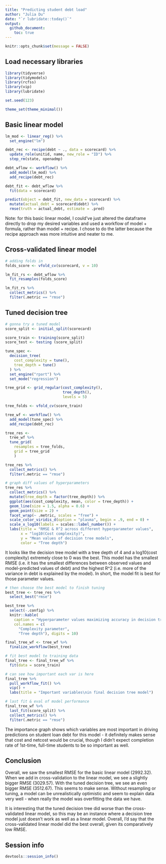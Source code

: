 ```yaml
---
title: "Predicting student debt load"
author: "Julia Du"
date: "`r lubridate::today()`"
output: 
  github_document:
    toc: true
---
```


```r
knitr::opts_chunk$set(message = FALSE)
```

## Load necessary libraries

```r
library(tidyverse)
library(tidymodels)
library(rcfss)
library(vip)
library(lubridate)

set.seed(123)

theme_set(theme_minimal())
```

## Basic linear model
```r
lm_mod <- linear_reg() %>% 
  set_engine("lm")

debt_rec <- recipe(debt ~ ., data = scorecard) %>% 
  update_role(unitid, name, new_role = "ID") %>%
  step_rm(state, openadmp)

debt_wflow <- workflow() %>%
  add_model(lm_mod) %>%
  add_recipe(debt_rec)

debt_fit <- debt_wflow %>%
  fit(data = scorecard)

predict(object = debt_fit, new_data = scorecard) %>%
  mutate(actual_debt = scorecard$debt) %>%
  rmse(truth = actual_debt, estimate = .pred)
```

Note: for this basic linear model, I could've just altered the dataframe directly to drop my desired variables and used a workflow of model + formula, rather than model + recipe. I chose to do the latter because the recipe approach was more intuitive and neater to me. 

## Cross-validated linear model
```r
# adding folds in 
folds_score <- vfold_cv(scorecard, v = 10)

lm_fit_rs <- debt_wflow %>% 
  fit_resamples(folds_score)

lm_fit_rs %>%
  collect_metrics() %>%
  filter(.metric == "rmse")
```

## Tuned decision tree
```r
# gonna try a tuned model
score_split <- initial_split(scorecard)

score_train <- training(score_split)
score_test <- testing (score_split)

tune_spec <- 
  decision_tree(
    cost_complexity = tune(),
    tree_depth = tune()
  ) %>% 
  set_engine("rpart") %>% 
  set_mode("regression")

tree_grid <- grid_regular(cost_complexity(),
                          tree_depth(),
                          levels = 5)

tree_folds <- vfold_cv(score_train)

tree_wf <- workflow() %>%
  add_model(tune_spec) %>%
  add_recipe(debt_rec)

tree_res <- 
  tree_wf %>% 
  tune_grid(
    resamples = tree_folds,
    grid = tree_grid
    )

tree_res %>%
  collect_metrics() %>%
  filter(.metric == "rmse")

# graph diff values of hyperparameters
tree_res %>%
  collect_metrics() %>%
  mutate(tree_depth = factor(tree_depth)) %>%
  ggplot(aes(cost_complexity, mean, color = tree_depth)) +
  geom_line(size = 1.5, alpha = 0.6) +
  geom_point(size = 2) +
  facet_wrap(~ .metric, scales = "free") +
  scale_color_viridis_d(option = "plasma", begin = .9, end = 0) +
  scale_x_log10(labels = scales::label_number()) +
  labs(title = "RMSE & R^2 across different hyperparameter values",
       x = "log10(Cost complexity)",
       y = "Mean values of decision tree models",
       color = "Tree depth")
```

It looks like the decision tree model with a tree depth of 4 and a log10(cost complexity) extremely close to 0 was the best. This model has the smallest RMSE (i.e. it has the smallest differences between observed values and model-predicted values of debt) and the highest R^2 (i.e. more of the variance in debt is explained by the model). In short, the model fit is best for those parameter values.


```r
# then choose the best model to finish tuning
best_tree <- tree_res %>%
  select_best("rmse")

best_tree %>%
  select(-.config) %>%
  knitr::kable(
    caption = "Hyperparameter values maximizing accuracy in decision tree model", 
    col.names = c(
      "Complexity parameter",
      "Tree depth"), digits = 10)

final_tree_wf <- tree_wf %>%
  finalize_workflow(best_tree)

# fit best model to training data
final_tree <- final_tree_wf %>%
  fit(data = score_train)

# can see how important each var is here
final_tree %>% 
  pull_workflow_fit() %>% 
  vip() +
  labs(title = "Important variables\nin final decision tree model") 

# last fit & eval of model performance
final_tree_wf %>%
  last_fit(score_split) %>%
  collect_metrics() %>%
  filter(.metric == "rmse")
```

The importance graph shows which variables are most important in driving predictions on student loan debt for this model - it definitely makes sense that cost and netcost would be crucial, though I didn't expect completion rate of 1st-time, full-time students to be so important as well.

## Conclusion

Overall, we saw the smallest RMSE for the basic linear model (2992.32). When we add in cross-validation to the linear model, we see a slightly bigger RMSE (3029.57). With the tuned decision tree, we see an even bigger RMSE (3512.67). This seems to make sense. Without resampling or tuning, a model can be unrealistically optimistic and seem to explain data very well - when really the model was overfitting the data we have. 

It is interesting that the tuned decision tree did worse than the cross-validated linear model, so this may be an instance where a decision tree model just doesn't work as well as a linear model. Overall, I'd say that the cross-validated linear model did the best overall, given its comparatively low RMSE.

## Session info

```r
devtools::session_info()
```
